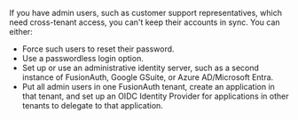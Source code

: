 If you have admin users, such as customer support representatives, which need cross-tenant access, you can't keep their accounts in sync.
You can either:

* Force such users to reset their password.
* Use a passwordless login option.
* Set up or use an administrative identity server, such as a second instance of FusionAuth, Google GSuite, or Azure AD/Microsoft Entra.
* Put all admin users in one FusionAuth tenant, create an application in that tenant, and set up an OIDC Identity Provider for applications in other tenants to delegate to that application.

